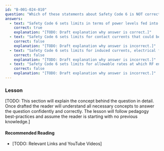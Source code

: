 ```yaml
---
id: "B-001-024-010"
question: "Which of these statements about Safety Code 6 is NOT correct?"
answers:
  - text: "Safety Code 6 sets limits in terms of power levels fed into antennas"
    correct: true
    explanation: "[TODO: Draft explanation why answer is correct.]"
  - text: "Safety Code 6 sets limits for contact currents that could be drawn from ungrounded or poorly grounded objects"
    correct: false
    explanation: "[TODO: Draft explanation why answer is incorrect.]"
  - text: "Safety Code 6 sets limits for induced currents, electrical field strength and magnetic field strength from electromagnetic radiation"
    correct: false
    explanation: "[TODO: Draft explanation why answer is incorrect.]"
  - text: "Safety Code 6 sets limits for allowable rates at which RF energy is absorbed in the body (specific absorption rate)"
    correct: false
    explanation: "[TODO: Draft explanation why answer is incorrect.]"
---
```


### Lesson

[TODO: This section will explain the concept behind the question in detail. Once drafted the reader will understand all necessary concepts to answer the question confidently and correctly. The lesson will follow pedagogy best-practices and assume the reader is starting with no previous knowledge.]

#### Recommended Reading

- [TODO: Relevant Links and YouTube Videos]
